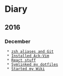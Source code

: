 
= Diary =

== 2016 ==

=== December ===
  * [[2016-12-19|zsh aliases and Git]]
  * [[2016-12-16|Installed Ack-Vim]]
  * [[2016-12-15|React stuff]]
  * [[2016-12-14|Symlinked my dotfiles]]
  * [[2016-12-13|Started my Wiki]]
